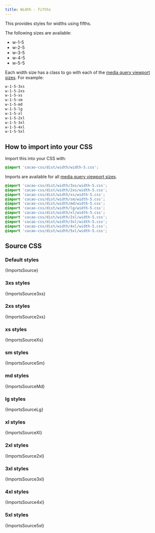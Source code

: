 ```yaml
---
title: Width - fifths
---
```


This provides styles for widths using fifths.

The following sizes are available:

- w-1-5
- w-2-5
- w-3-5
- w-4-5
- w-5-5

Each width size has a class to go with each of the [media query viewport sizes](/styles/media#viewport-media-queries). For example:

```css
w-1-5-3xs
w-1-5-2xs
w-1-5-xs
w-1-5-sm
w-1-5-md
w-1-5-lg
w-1-5-xl
w-1-5-2xl
w-1-5-3xl
w-1-5-4xl
w-1-5-5xl
```


## How to import into your CSS

Import this into your CSS with:

```css
@import 'cacao-css/dist/width/width-5.css';
```

Imports are available for all [media query viewport sizes](/styles/media#viewport-media-queries).

```css
@import 'cacao-css/dist/width/3xs/width-5.css';
@import 'cacao-css/dist/width/2xs/width-5.css';
@import 'cacao-css/dist/width/xs/width-5.css';
@import 'cacao-css/dist/width/sm/width-5.css';
@import 'cacao-css/dist/width/md/width-5.css';
@import 'cacao-css/dist/width/lg/width-5.css';
@import 'cacao-css/dist/width/xl/width-5.css';
@import 'cacao-css/dist/width/2xl/width-5.css';
@import 'cacao-css/dist/width/3xl/width-5.css';
@import 'cacao-css/dist/width/4xl/width-5.css';
@import 'cacao-css/dist/width/5xl/width-5.css';
```

## Source CSS

<!-- markdownlint-disable -->

### Default styles

<CodeBlock language="css" title="width/width-5.css">{ImportsSource}</CodeBlock>

### 3xs styles

<CodeBlock language="css" title="width/3xs/width-5.css">{ImportsSource3xs}</CodeBlock>

### 2xs styles

<CodeBlock language="css" title="width/2xs/width-5.css">{ImportsSource2xs}</CodeBlock>

### xs styles

<CodeBlock language="css" title="width/xs/width-5.css">{ImportsSourceXs}</CodeBlock>

### sm styles

<CodeBlock language="css" title="width/sm/width-5.css">{ImportsSourceSm}</CodeBlock>

### md styles

<CodeBlock language="css" title="width/md/width-5.css">{ImportsSourceMd}</CodeBlock>

### lg styles

<CodeBlock language="css" title="width/lg/width-5.css">{ImportsSourceLg}</CodeBlock>

### xl styles

<CodeBlock language="css" title="width/xl/width-5.css">{ImportsSourceXl}</CodeBlock>

### 2xl styles

<CodeBlock language="css" title="width/2xl/width-5.css">{ImportsSource2xl}</CodeBlock>

### 3xl styles

<CodeBlock language="css" title="width/3xl/width-5.css">{ImportsSource3xl}</CodeBlock>

### 4xl styles

<CodeBlock language="css" title="width/4xl/width-5.css">{ImportsSource4xl}</CodeBlock>

### 5xl styles

<CodeBlock language="css" title="width/5xl/width-5.css">{ImportsSource5xl}</CodeBlock>
